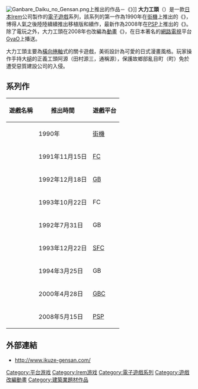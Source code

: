[[File:Ganbare_Daiku_no_Gensan.png|thumb]]上推出的作品－《{{lang|ja|がんばれ大工の源さん}}》]]
'''大力工頭'''（{{lang|ja|大工の源さん}}）是一款[[日本|日本]][[Irem|Irem]]公司製作的[[電子遊戲|電子遊戲]]系列，該系列的第一作為1990年在[[街機|街機]]上推出的《{{lang|ja|大工の源さん ～べらんめ町騒動記～}}》，博得人氣之後陸陸續續推出移植版和續作，最新作為2008年在[[PSP|PSP]]上推出的《{{lang|ja|いくぜっ! 源さん 夕焼け大工物語}}》。除了電玩之外，大力工頭在2008年也改編為[[動畫|動畫]]《{{lang|ja|いくぜっ！源さん}}》，在日本著名的[[網路電視|網路電視]]平台[[GyaO|GyaO]]上播送。

大力工頭主要為[[橫向捲軸遊戲|橫向捲軸]]式的關卡遊戲，美術設計為可愛的日式漫畫風格。玩家操作手持大[[槌|槌]]的正義工頭阿源（田村源三，通稱源{{lang|ja|さん}}），保護故鄉部亂目町（{{lang|ja|べらんめ}}町）免於遭受惡質建設公司的入侵。

==系列作==
{|class="wikitable"
!遊戲名稱
!推出時間
!遊戲平台
|-
|{{lang|ja|大工の源さん ～べらんめ町騒動記～}}||1990年||[[街機|街機]]
|-
|{{lang|ja|大工の源さん}}||1991年11月15日||[[FC游戏机|FC]]
|-
|{{lang|ja|木づちだ クイズだ 源さんだ!}}||1992年12月18日||[[GB|GB]]
|-
|{{lang|ja|大工の源さん2赤毛のダンの逆襲}}||1993年10月22日||FC
|-
|{{lang|ja|大工の源さん ゴーストビルディングカンパニー}}||1992年7月31日||GB
|-
|{{lang|ja|がんばれ大工の源さん}}||1993年12月22日||[[SFC|SFC]]
|-
|{{lang|ja|大工の源さん ロボット帝国の野望}}||1994年3月25日||GB
|-
|{{lang|ja|大工の源さん カチカチのトンカチがカチ}}||2000年4月28日||[[GBC|GBC]]
|-
|{{lang|ja|いくぜっ! 源さん 夕焼け大工物語}}||2008年5月15日||[[PSP|PSP]]
|}

==外部連結==
*http://www.ikuze-gensan.com/{{Wayback|url=http://www.ikuze-gensan.com/ |date=20080130055703 }}

{{DEFAULTSORT:Daiku no Gen-san}}
[[Category:平台游戏|Category:平台游戏]]
[[Category:Irem游戏|Category:Irem游戏]]
[[Category:電子遊戲系列|Category:電子遊戲系列]]
[[Category:遊戲改編動畫|Category:遊戲改編動畫]]
[[Category:建築業題材作品|Category:建築業題材作品]]